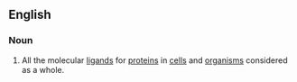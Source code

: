 ==English==

===Noun===
{{wikipedia}}
{{en-noun}}

# {{label|en|biochemistry}} All the molecular [[ligand]]s for [[protein]]s in [[cell]]s and [[organism]]s considered as a whole.